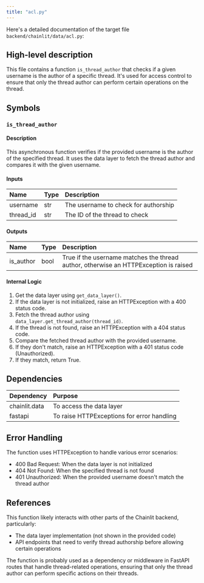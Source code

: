 ```yaml
---
title: "acl.py"
---
```


Here's a detailed documentation of the target file `backend/chainlit/data/acl.py`:

## High-level description
This file contains a function `is_thread_author` that checks if a given username is the author of a specific thread. It's used for access control to ensure that only the thread author can perform certain operations on the thread.

## Symbols

### `is_thread_author`
#### Description
This asynchronous function verifies if the provided username is the author of the specified thread. It uses the data layer to fetch the thread author and compares it with the given username.

#### Inputs
| Name | Type | Description |
|:-----|:-----|:------------|
| username | str | The username to check for authorship |
| thread_id | str | The ID of the thread to check |

#### Outputs
| Name | Type | Description |
|:-----|:-----|:------------|
| is_author | bool | True if the username matches the thread author, otherwise an HTTPException is raised |

#### Internal Logic
1. Get the data layer using `get_data_layer()`.
2. If the data layer is not initialized, raise an HTTPException with a 400 status code.
3. Fetch the thread author using `data_layer.get_thread_author(thread_id)`.
4. If the thread is not found, raise an HTTPException with a 404 status code.
5. Compare the fetched thread author with the provided username.
6. If they don't match, raise an HTTPException with a 401 status code (Unauthorized).
7. If they match, return True.

## Dependencies
| Dependency | Purpose |
|:-----------|:--------|
| chainlit.data | To access the data layer |
| fastapi | To raise HTTPExceptions for error handling |

## Error Handling
The function uses HTTPException to handle various error scenarios:
- 400 Bad Request: When the data layer is not initialized
- 404 Not Found: When the specified thread is not found
- 401 Unauthorized: When the provided username doesn't match the thread author

## References
This function likely interacts with other parts of the Chainlit backend, particularly:
- The data layer implementation (not shown in the provided code)
- API endpoints that need to verify thread authorship before allowing certain operations

The function is probably used as a dependency or middleware in FastAPI routes that handle thread-related operations, ensuring that only the thread author can perform specific actions on their threads.